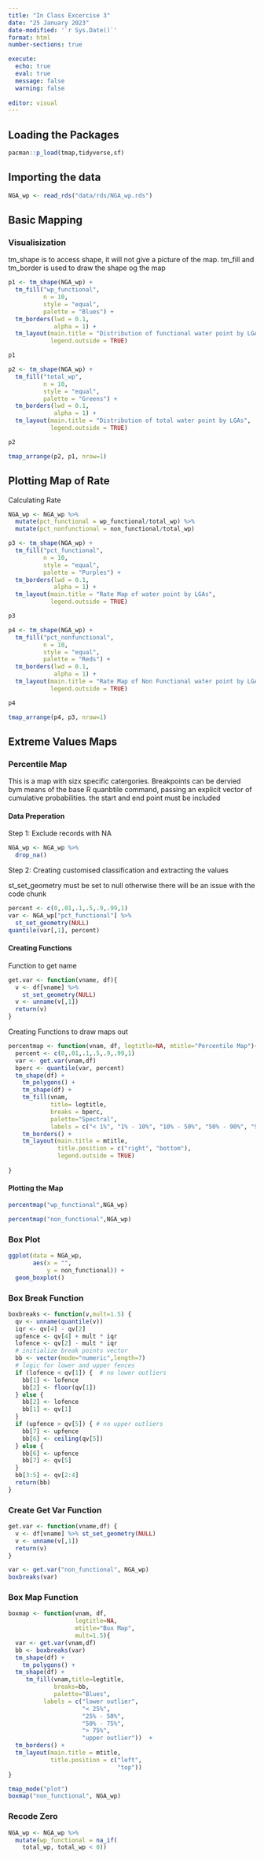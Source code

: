 ```yaml
---
title: "In Class Excercise 3"
date: "25 January 2023"
date-modified: '`r Sys.Date()`'
format: html
number-sections: true

execute: 
  echo: true
  eval: true
  message: false
  warning: false
  
editor: visual
---
```


## Loading the Packages

```r
pacman::p_load(tmap,tidyverse,sf)
```

## Importing the data

```r
NGA_wp <- read_rds("data/rds/NGA_wp.rds")
```

## Basic Mapping

### Visualisization

::: callout-note
tm_shape is to access shape, it will not give a picture of the map. tm_fill and tm_border is used to draw the shape og the map
:::

```r
p1 <- tm_shape(NGA_wp) +
  tm_fill("wp_functional",
          n = 10,
          style = "equal",
          palette = "Blues") +
  tm_borders(lwd = 0.1,
             alpha = 1) +
  tm_layout(main.title = "Distribution of functional water point by LGAs",
            legend.outside = TRUE)

p1
```

```r
p2 <- tm_shape(NGA_wp) +
  tm_fill("total_wp",
          n = 10,
          style = "equal",
          palette = "Greens") +
  tm_borders(lwd = 0.1,
             alpha = 1) +
  tm_layout(main.title = "Distribution of total water point by LGAs",
            legend.outside = TRUE)

p2
```

```r
tmap_arrange(p2, p1, nrow=1)
```

## Plotting Map of Rate

::: callout-note
Calculating Rate
:::

```r
NGA_wp <- NGA_wp %>%
  mutate(pct_functional = wp_functional/total_wp) %>%
  mutate(pct_nonfunctional = non_functional/total_wp)
```

```r
p3 <- tm_shape(NGA_wp) +
  tm_fill("pct_functional",
          n = 10,
          style = "equal",
          palette = "Purples") +
  tm_borders(lwd = 0.1,
             alpha = 1) +
  tm_layout(main.title = "Rate Map of water point by LGAs",
            legend.outside = TRUE)

p3
```

```r
p4 <- tm_shape(NGA_wp) +
  tm_fill("pct_nonfunctional",
          n = 10,
          style = "equal",
          palette = "Reds") +
  tm_borders(lwd = 0.1,
             alpha = 1) +
  tm_layout(main.title = "Rate Map of Non Functional water point by LGAs",
            legend.outside = TRUE)

p4
```

```r
tmap_arrange(p4, p3, nrow=1)
```

## Extreme Values Maps

### Percentile Map

::: callout-note
This is a map with sizx specific catergories. Breakpoints can be dervied bym means of the base R quanbtile command, passing an explicit vector of cumulative probabilities. the start and end point must be included
:::

#### Data Preperation

Step 1: Exclude records with NA

```r
NGA_wp <- NGA_wp %>%
  drop_na()
```

Step 2: Creating customised classification and extracting the values

::: callout-note
st_set_geometry must be set to null otherwise there will be an issue with the code chunk
:::

```r
percent <- c(0,.01,.1,.5,.9,.99,1)
var <- NGA_wp["pct_functional"] %>%
  st_set_geometry(NULL)
quantile(var[,1], percent)
```

#### Creating Functions

::: callout-note
Function to get name
:::

```r
get.var <- function(vname, df){
  v <- df[vname] %>%
    st_set_geometry(NULL)
  v <- unname(v[,1])
  return(v)
}
```

::: callout-note
Creating Functions to draw maps out
:::

```r
percentmap <- function(vnam, df, legtitle=NA, mtitle="Percentile Map"){
  percent <- c(0,.01,.1,.5,.9,.99,1)
  var <- get.var(vnam,df)
  bperc <- quantile(var, percent)
  tm_shape(df) +
    tm_polygons() +
    tm_shape(df) +
    tm_fill(vnam,
            title= legtitle,
            breaks = bperc,
            palette="Spectral",
            labels = c("< 1%", "1% - 10%", "10% - 50%", "50% - 90%", "90% to 99%", "99% to 100%")) +
    tm_borders() +
    tm_layout(main.title = mtitle,
              title.position = c("right", "bottom"),
              legend.outside = TRUE)
  
}
```

#### Plotting the Map

```r
percentmap("wp_functional",NGA_wp)
```

```r
percentmap("non_functional",NGA_wp)
```

### Box Plot

```r
ggplot(data = NGA_wp,
       aes(x = "",
           y = non_functional)) +
  geom_boxplot()
```

### Box Break Function

```r
boxbreaks <- function(v,mult=1.5) {
  qv <- unname(quantile(v))
  iqr <- qv[4] - qv[2]
  upfence <- qv[4] + mult * iqr
  lofence <- qv[2] - mult * iqr
  # initialize break points vector
  bb <- vector(mode="numeric",length=7)
  # logic for lower and upper fences
  if (lofence < qv[1]) {  # no lower outliers
    bb[1] <- lofence
    bb[2] <- floor(qv[1])
  } else {
    bb[2] <- lofence
    bb[1] <- qv[1]
  }
  if (upfence > qv[5]) { # no upper outliers
    bb[7] <- upfence
    bb[6] <- ceiling(qv[5])
  } else {
    bb[6] <- upfence
    bb[7] <- qv[5]
  }
  bb[3:5] <- qv[2:4]
  return(bb)
}
```

### Create Get Var Function

```r
get.var <- function(vname,df) {
  v <- df[vname] %>% st_set_geometry(NULL)
  v <- unname(v[,1])
  return(v)
}
```

```r
var <- get.var("non_functional", NGA_wp) 
boxbreaks(var)
```

### Box Map Function

```r
boxmap <- function(vnam, df, 
                   legtitle=NA,
                   mtitle="Box Map",
                   mult=1.5){
  var <- get.var(vnam,df)
  bb <- boxbreaks(var)
  tm_shape(df) +
    tm_polygons() +
  tm_shape(df) +
     tm_fill(vnam,title=legtitle,
             breaks=bb,
             palette="Blues",
          labels = c("lower outlier", 
                     "< 25%", 
                     "25% - 50%", 
                     "50% - 75%",
                     "> 75%", 
                     "upper outlier"))  +
  tm_borders() +
  tm_layout(main.title = mtitle, 
            title.position = c("left",
                               "top"))
}
```

```r
tmap_mode("plot")
boxmap("non_functional", NGA_wp)
```

### Recode Zero

```r
NGA_wp <- NGA_wp %>%
  mutate(wp_functional = na_if(
    total_wp, total_wp < 0))
```
